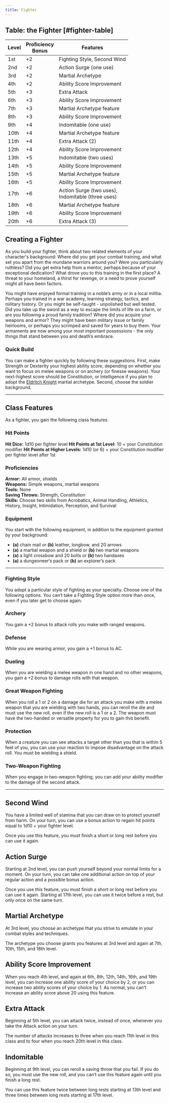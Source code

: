 ```yaml
---
title: Fighter
---
```


## Table: the Fighter [#fighter-table]

| Level | Proficiency <br /> Bonus | Features                                                 |
| ----- | ------------------------ | -------------------------------------------------------- |
| 1st   | +2                       | Fighting Style, Second Wind                              |
| 2nd   | +2                       | Action Surge (one use)                                   |
| 3rd   | +2                       | Martial Archetype                                        |
| 4th   | +2                       | Ability Score Improvement                                |
| 5th   | +3                       | Extra Attack                                             |
| 6th   | +3                       | Ability Score Improvement                                |
| 7th   | +3                       | Martial Archetype feature                                |
| 8th   | +3                       | Ability Score Improvement                                |
| 9th   | +4                       | Indomitable (one use)                                    |
| 10th  | +4                       | Martial Archetype feature                                |
| 11th  | +4                       | Extra Attack (2)                                         |
| 12th  | +4                       | Ability Score Improvement                                |
| 13th  | +5                       | Indomitable (two uses)                                   |
| 14th  | +5                       | Ability Score Improvement                                |
| 15th  | +5                       | Martial Archetype feature                                |
| 16th  | +5                       | Ability Score Improvement                                |
| 17th  | +6                       | Action Surge (two uses), <br /> Indomitable (three uses) |
| 18th  | +6                       | Martial Archetype feature                                |
| 19th  | +6                       | Ability Score Improvement                                |
| 20th  | +6                       | Extra Attack (3)                                         |

## Creating a Fighter

As you build your fighter, think about two related elements of your character's background: Where did you get your combat training, and what set you apart from the mundane warriors around you? Were you particularly ruthless? Did you get extra help from a mentor, perhaps because of your exceptional dedication? What drove you to this training in the first place? A threat to your homeland, a thirst for revenge, or a need to prove yourself might all have been factors.

You might have enjoyed formal training in a noble’s army or in a local militia. Perhaps you trained in a war academy, learning strategy, tactics, and military history. Or you might be self-taught - unpolished but well tested. Did you take up the sword as a way to escape the limits of life on a farm, or are you following a proud family tradition? Where did you acquire your weapons and armor? They might have been military issue or family heirlooms, or perhaps you scrimped and saved for years to buy them. Your armaments are now among your most important possessions - the only things that stand between you and death’s embrace.

### Quick Build

You can make a fighter quickly by following these suggestions. First, make Strength or Dexterity your highest ability score, depending on whether you want to focus on melee weapons or on archery (or finesse weapons). Your next-highest score should be Constitution, or Intelligence if you plan to adopt the [Eldritch Knight](/kompendium/dnd5/classes/fighter/eldritch-knight) martial archetype. Second, choose the soldier background.

---

## Class Features

As a fighter, you gain the following class features.

### Hit Points

**Hit Dice:** 1d10 per fighter level
**Hit Points at 1st Level:** 10 + your Constitution modifier
**Hit Points at Higher Levels:** 1d10 (or 6) + your Constitution modifier per fighter level after 1st

### Proficiencies

**Armor:** All armor, shields  
**Weapons:** Simple weapons, martial weapons  
**Tools:** None  
**Saving Throws:** Strength, Constitution  
**Skills:** Choose two skills from Acrobatics, Animal Handling, Athletics, History, Insight, Intimidation, Perception, and Survival

### Equipment

You start with the following equipment, in addition to the equipment granted by your background:

- **(a)** chain mail or **(b)** leather, longbow, and 20 arrows
- **(a)** a martial weapon and a shield or **(b)** two martial weapons
- **(a)** a light crossbow and 20 bolts or **(b)** two handaxes
- **(a)** a dungeoneer’s pack or **(b)** an explorer’s pack

---

### Fighting Style

You adopt a particular style of fighting as your specialty. Choose one of the following options. You can’t take a Fighting Style option more than once, even if you later get to choose again.

### Archery

You gain a +2 bonus to attack rolls you make with ranged weapons.

### Defense

While you are wearing armor, you gain a +1 bonus to AC.

### Dueling

When you are wielding a melee weapon in one hand and no other weapons, you gain a +2 bonus to damage rolls with that weapon.

### Great Weapon Fighting

When you roll a 1 or 2 on a damage die for an attack you make with a melee weapon that you are wielding with two hands, you can reroll the die and must use the new roll, even if the new roll is a 1 or a 2. The weapon must have the two-handed or versatile property for you to gain this benefit.

### Protection

When a creature you can see attacks a target other than you that is within 5 feet of you, you can use your reaction to impose disadvantage on the attack roll. You must be wielding a shield.

### Two-Weapon Fighting

When you engage in two-weapon fighting, you can add your ability modifier to the damage of the second attack.

---

## Second Wind

You have a limited well of stamina that you can draw on to protect yourself from harm. On your turn, you can use a bonus action to regain hit points equal to 1d10 + your fighter level.

Once you use this feature, you must finish a short or long rest before you can use it again.

## Action Surge

Starting at 2nd level, you can push yourself beyond your normal limits for a moment. On your turn, you can take one additional action on top of your regular action and a possible bonus action.

Once you use this feature, you must finish a short or long rest before you can use it again. Starting at 17th level, you can use it twice before a rest, but only once on the same turn.

## Martial Archetype

At 3rd level, you choose an archetype that you strive to emulate in your combat styles and techniques.

<Cards>
  <Card
    title="Battle Master"
    href="/kompendium/dnd5/classes/fighter/battle-master"
    target="_blank"
  ></Card>
  <Card
    title="Eldritch Knight"
    href="/kompendium/dnd5/classes/fighter/eldritch-knight"
    target="_blank"
  ></Card>
  <Card
    title="Champion"
    href="/kompendium/dnd5/classes/fighter/champion"
    target="_blank"
  ></Card>
</Cards>

The archetype you choose grants you features at 3rd level and again at 7th, 10th, 15th, and 18th level.

## Ability Score Improvement

When you reach 4th level, and again at 6th, 8th, 12th, 14th, 16th, and 19th level, you can increase one ability score of your choice by 2, or you can increase two ability scores of your choice by 1. As normal, you can’t increase an ability score above 20 using this feature.

## Extra Attack

Beginning at 5th level, you can attack twice, instead of once, whenever you take the Attack action on your turn.

The number of attacks increases to three when you reach 11th level in this class and to four when you reach 20th level in this class.

## Indomitable

Beginning at 9th level, you can reroll a saving throw that you fail. If you do so, you must use the new roll, and you can’t use this feature again until you finish a long rest.

You can use this feature twice between long rests starting at 13th level and three times between long rests starting at 17th level.
